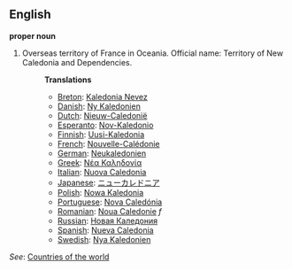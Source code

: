 ==English==

'''proper noun'''

# Overseas territory of France in Oceania. Official name: Territory of New Caledonia and Dependencies.
#:'''Translations'''
#:*[[Breton]]: [[Kaledonia Nevez]]
#:*[[Danish]]: [[Ny Kaledonien]]
#:*[[Dutch]]: [[Nieuw-Caledonië]]
#:*[[Esperanto]]: [[Nov-Kaledonio]]
#:*[[Finnish]]: [[Uusi-Kaledonia]]
#:*[[French]]: [[Nouvelle-Calédonie]]
#:*[[German]]: [[Neukaledonien]]
#:*[[Greek]]: [[Νέα Καληδονία]]
#:*[[Italian]]: [[Nuova Caledonia]]
#:*[[Japanese]]: [[ニューカレドニア]]
#:*[[Polish]]: [[Nowa Kaledonia]]
#:*[[Portuguese]]: [[Nova Caledónia]]
#:*[[Romanian]]: [[Noua Caledonie]] ''f''
#:*[[Russian]]: [[Новая Каледония]]
#:*[[Spanish]]: [[Nueva Caledonia]]
#:*[[Swedish]]: [[Nya Kaledonien]]

''See'': [[Countries of the world]]